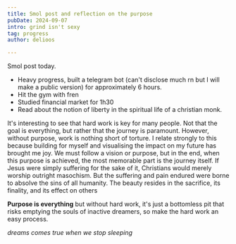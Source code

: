```yaml
---
title: Smol post and reflection on the purpose
pubDate: 2024-09-07
intro: grind isn't sexy
tag: progress
author: delioos

---
```

Smol post today.

- Heavy progress, built a telegram  bot (can't disclose much rn but I will make a public version) for approximately 6 hours.
- Hit the gym with fren
- Studied financial market for 1h30
- Read about the notion of liberty in the  spiritual life of a christian monk.


It's interesting to see that hard work is key for many people. Not that the goal is everything, but rather that the journey is paramount. However, without purpose, work is nothing short of torture. I relate strongly to this because building for myself and visualising the impact on my future has brought me joy. We must follow a vision or purpose, but in the end, when this purpose is achieved, the most memorable part is the journey itself. If Jesus were simply suffering for the sake of it, Christians would merely worship outright masochism. But the suffering and pain endured were borne to absolve the sins of all humanity. The beauty resides in the sacrifice, its finality, and its effect on others

**Purpose is everything** but without hard work, it's just a bottomless pit that risks emptying the souls of inactive dreamers, so make the hard work an easy process.

*dreams comes true when we stop sleeping*
